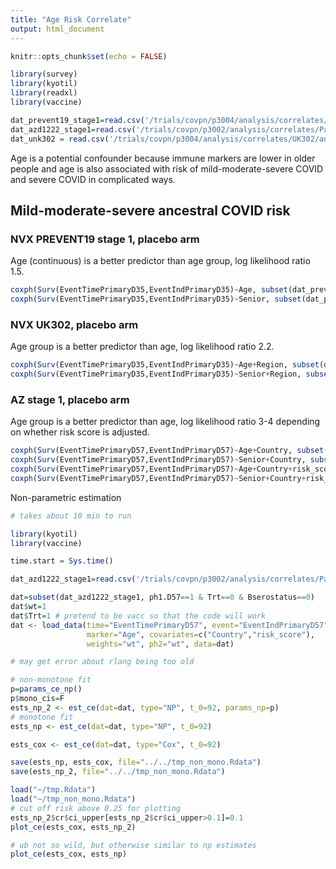 ```yaml
---
title: "Age Risk Correlate"
output: html_document
---
```


```r
knitr::opts_chunk$set(echo = FALSE)

library(survey)
library(kyotil)
library(readxl)
library(vaccine)

dat_prevent19_stage1=read.csv('/trials/covpn/p3004/analysis/correlates/Part_A_Blinded_Phase_Data/adata/prevent19_data_processed_20240320.csv')
dat_azd1222_stage1=read.csv('/trials/covpn/p3002/analysis/correlates/Part_A_Blinded_Phase_Data/adata/azd1222_data_processed_with_riskscore.csv')
dat_unk302 = read.csv('/trials/covpn/p3004/analysis/correlates/UK302/adata/nvx_uk302_data_processed_20240320.csv')

```

Age is a potential confounder because immune markers are lower in older people and age is also associated with risk of mild-moderate-severe COVID and severe COVID in complicated ways. 



## Mild-moderate-severe ancestral COVID risk

### NVX PREVENT19 stage 1, placebo arm
Age (continuous) is a better predictor than age group, log likelihood ratio 1.5.
```r
coxph(Surv(EventTimePrimaryD35,EventIndPrimaryD35)~Age, subset(dat_prevent19_stage1, ph1.D35==1 & Trt==0 & Bserostatus==0 & Country==0))
coxph(Surv(EventTimePrimaryD35,EventIndPrimaryD35)~Senior, subset(dat_prevent19_stage1, ph1.D35==1 & Trt==0 & Bserostatus==0 & Country==0))
```

### NVX UK302, placebo arm
Age group is a better predictor than age, log likelihood ratio 2.2.
```r
coxph(Surv(EventTimePrimaryD35,EventIndPrimaryD35)~Age+Region, subset(dat_unk302, ph1.D35==1 & Trt==0 & Bserostatus==0))
coxph(Surv(EventTimePrimaryD35,EventIndPrimaryD35)~Senior+Region, subset(dat_unk302, ph1.D35==1 & Trt==0 & Bserostatus==0))
```



### AZ stage 1, placebo arm
Age group is a better predictor than age, log likelihood ratio 3-4 depending on whether risk score is adjusted.
```r
coxph(Surv(EventTimePrimaryD57,EventIndPrimaryD57)~Age+Country, subset(dat_azd1222_stage1, ph1.D57==1 & Trt==0 & Bserostatus==0))
coxph(Surv(EventTimePrimaryD57,EventIndPrimaryD57)~Senior+Country, subset(dat_azd1222_stage1, ph1.D57==1 & Trt==0 & Bserostatus==0))
coxph(Surv(EventTimePrimaryD57,EventIndPrimaryD57)~Age+Country+risk_score, subset(dat_azd1222_stage1, ph1.D57==1 & Trt==0 & Bserostatus==0))
coxph(Surv(EventTimePrimaryD57,EventIndPrimaryD57)~Senior+Country+risk_score, subset(dat_azd1222_stage1, ph1.D57==1 & Trt==0 & Bserostatus==0))
```


Non-parametric estimation
```r
# takes about 10 min to run

library(kyotil)
library(vaccine)

time.start = Sys.time()

dat_azd1222_stage1=read.csv('/trials/covpn/p3002/analysis/correlates/Part_A_Blinded_Phase_Data/adata/azd1222_data_processed_with_riskscore.csv')

dat=subset(dat_azd1222_stage1, ph1.D57==1 & Trt==0 & Bserostatus==0)
dat$wt=1
dat$Trt=1 # pretend to be vacc so that the code will work
dat <- load_data(time="EventTimePrimaryD57", event="EventIndPrimaryD57", vacc="Trt",
                 marker="Age", covariates=c("Country","risk_score"),
                 weights="wt", ph2="wt", data=dat)

# may get error about rlang being too old

# non-monotone fit
p=params_ce_np()
p$mono_cis=F
ests_np_2 <- est_ce(dat=dat, type="NP", t_0=92, params_np=p)
# monotone fit
ests_np <- est_ce(dat=dat, type="NP", t_0=92)

ests_cox <- est_ce(dat=dat, type="Cox", t_0=92)

save(ests_np, ests_cox, file="../../tmp_non_mono.Rdata")
save(ests_np_2, file="../../tmp_non_mono.Rdata")

```


```r
load("~/tmp.Rdata")
load("~/tmp_non_mono.Rdata")
# cut off risk above 0.25 for plotting
ests_np_2$cr$ci_upper[ests_np_2$cr$ci_upper>0.1]=0.1
plot_ce(ests_cox, ests_np_2)

# ub not so wild, but otherwise similar to np estimates
plot_ce(ests_cox, ests_np)

```